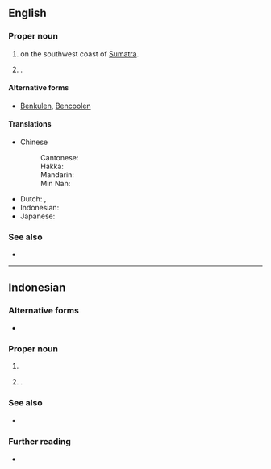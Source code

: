 ==English==
{{wp}}

===Proper noun===
{{en-proper noun}}

# {{place|en|province|c/Indonesia}} on the southwest coast of [[Sumatra]].
# {{place|en|city/capital|p:suf/Bengkulu|c/Indonesia}}.

====Alternative forms====
* [[Benkulen]], [[Bencoolen]] {{q|dated}}

====Translations====
{{trans-top|province of Indonesia}}
* Chinese
*: Cantonese: {{t|yue|明古魯|tr=ming4 gu2 lou5}}
*: Hakka: {{t|hak|明古魯|tr=mìn-kú-lû}}
*: Mandarin: {{t|cmn|明古魯|tr=Mínggǔlǔ}}
*: Min Nan: {{t|nan|明古魯|tr=Bêng-kó͘-ló͘}}
{{trans-mid}}
* Dutch: {{t|nl|Bengkulu}}, {{t|nl|Benkoelen}} {{q|historical}}
* Indonesian: {{t|id|Bengkulu}}
* Japanese: {{t|ja|ブンクル|tr=Bunkuru}}
{{trans-bottom}}

===See also===
* {{list:provinces of Indonesia/en}}

----
==Indonesian==

===Alternative forms===
* {{alter|id|Bengkoeloe}} {{q|obsolete}}

===Proper noun===
{{id-proper noun|head=Bêngkulu}}

# {{place|id|province|c/Indonesia|t=Bengkulu}}
# {{place|id|city/capital|p:suf/Bengkulu|c/Indonesia|t=Bengkulu}}.

===See also===
* {{list:provinces of Indonesia/id}}

===Further reading===
* {{pedia|lang=id}}